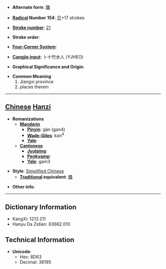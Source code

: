 * '''Alternate form''': [[贛]]

* '''[[Wiktionary:Chinese radical index| Radical]] Number 154''': [[Wiktionary:Chinese radical index 贝|贝]]+17 strokes

* '''[[Wiktionary:Chinese total strokes index|Stroke number]]''': [[Wiktionary:Chinese total strokes index 21|21]]

* '''Stroke order''': 

* '''[[Wiktionary:Chinese four corner index|Four-Corner System]]''': 

* '''[[Wiktionary:Chinese Cangjie index|Cangjie input]]''': 卜十竹水人 (YJHEO)

* '''Graphical Significance and Origin''': 

* '''Common Meaning'''
*#Jiangxi province
*# places therein


----

== [[Chinese]] [[Hanzi]] ==

* '''Romanizations'''
** '''[[Mandarin]]'''
*** '''[[Pinyin]]''': gàn (gan4)
*** '''[[Wade-Giles]]''': kan<sup>4</sup>
*** '''[[Yale]]''': 
** '''[[Cantonese]]'''
*** '''[[Jyutping]]''':
*** '''[[Penkyamp]]''': 
*** '''[[Yale]]''': gam3

* '''Style''': [[Simplified Chinese]] 
** '''[[Traditional Chinese|Traditional]] equivalent''': [[贛]]

* '''Other info''': 

----

== Dictionary Information ==

* KangXi: 1213.211
* Hanyu Da Zidian: 63662.010

== Technical Information ==

* '''Unicode''':
** Hex: 8D63
** Decimal: 36195